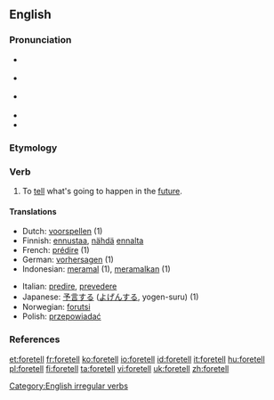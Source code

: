 ==English==

===Pronunciation===
* {{a|AusE}} {{IPA|/'foː.tel/}}
* {{a|RP}} {{IPA|/'fɔː.tεl/}}
* {{a|US}} {{IPA|/'fɔːr.tεl/}}
* {{audio|en-us-foretell.ogg|Audio (US)}}
* {{rhymes|ɛl}}

===Etymology===
{{prefix|fore|tell}}

===Verb===
{{en-verb|foretells|foretelling|foretold}}

# To [[tell]] what's going to happen in the [[future]].

====Translations====
{{trans-top|to predict the future}}
* Dutch: [[voorspellen]] (1)
* Finnish: [[ennustaa]], [[nähdä]] [[ennalta]]
* French: [[prédire]] (1)
* German: [[vorhersagen]] (1)
* Indonesian: [[ramal|meramal]] (1), [[ramal|meramalkan]] (1)
{{trans-mid}}
* Italian: [[predire]], [[prevedere]]
* Japanese: [[予言]]する ([[よげん]]する, yogen-suru) (1)
* Norwegian: [[forutsi]]
* Polish: [[przepowiadać]]
{{trans-bottom}}

===References===
{{R:Century 1911}}
{{R:Webster 1913}}

[[Category:English irregular verbs]]

[[et:foretell]]
[[fr:foretell]]
[[ko:foretell]]
[[io:foretell]]
[[id:foretell]]
[[it:foretell]]
[[hu:foretell]]
[[pl:foretell]]
[[fi:foretell]]
[[ta:foretell]]
[[vi:foretell]]
[[uk:foretell]]
[[zh:foretell]]